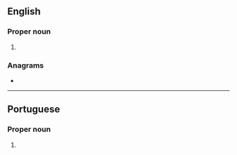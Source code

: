==English==

===Proper noun===
{{en-proper noun}}

# {{place:Brazil/state capital|en|state=Piauí}}

===Anagrams===
* {{anagrams|en|Teresian|arenites|arsenite|resinate|sin-eater|stearine|trainees}}

----

==Portuguese==

===Proper noun===
{{pt-proper noun}}

# {{place:Brazil/state capital|pt|state=Piauí}}